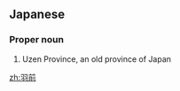 ==Japanese==
{{wikipedia|lang=ja}}
{{ja-kanjitab|う|ぜん|yomi=o}}

===Proper noun===
{{ja-pos|うぜん|proper}}

# Uzen Province, an old province of Japan

[[zh:羽前]]